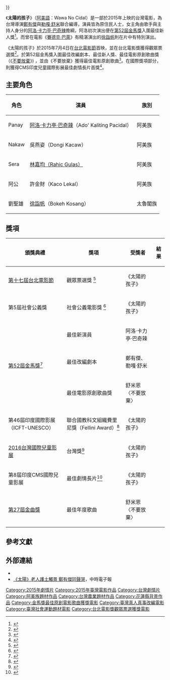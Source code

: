 {{電影資訊框
| 片名     = 太陽的孩子
| 電影原名 = ''Wawa No Cidal''
| 圖像     = 
| 圖像大小 = 
| 圖像說明 = 
| 導演     = {{plainlist |
* [[鄭有傑|鄭有傑]]
* [[勒嘎·舒米|勒嘎·舒米]]
}}
| 製片     = 謝君堯
| 編劇     = {{plainlist |
* 鄭有傑
* 勒嘎·舒米
}}
| 主演     = {{plainlist |
* [[阿洛·卡力亭·巴奇辣|阿洛·卡力亭·巴奇辣]]
* 吳燕姿
*  [[林嘉均（Rahic_Gulas）|林嘉均（Rahic Gulas）]]
* 許金財
* [[徐詣帆|徐詣帆]]
}}
| 配樂     = [[舒米恩|舒米恩]]
| 主題曲   = 舒米恩〈[[不要放棄_(舒米恩歌曲)|不要放棄]]〉
| 攝影     = 廖敬堯
| 剪輯     = {{plainlist |
* 劉悅行
* 鄭有傑
* 勒嘎·舒米
}}
| 製片商   = 一期一會影像製作有限公司
| 片長     = 99分鐘
| 產地     = {{中華民國}}
| 語言     = [[中華民國國語|國語]]、[[阿美語|阿美語]]
| 上映日期 = {{Film date|2015|09|25|臺灣|2016|03|24|香港}}
| 發行商   = 牽猴子整合行銷股份有限公司
| 票房     = [[新臺幣|新臺幣]] 495萬
| 官方網站 = {{ URL | http://www.filmosa.com.tw }}
}}

《'''太陽的孩子'''》（[[阿美語|阿美語]]：Wawa No Cidal）是一部於2015年上映的台灣電影，為台灣導演[[鄭有傑|鄭有傑]]與[[勒嘎·舒米|勒嘎·舒米]]聯合編導，演員皆為原住民人士，女主角由歌手與主持人身分的[[阿洛·卡力亭·巴奇辣|阿洛·卡力亭·巴奇辣]]擔綱，阿洛初次演出便在[[第52屆金馬獎|第52屆金馬獎]]入圍最佳新人獎<ref>{{Cite web |url=http://ent.ltn.com.tw/news/breakingnews/1463725 |title=「原住民裘莉」阿洛 素顏拚金馬新人 |accessdate=2016-05-10 |archive-date=2016-02-04 |archive-url=https://web.archive.org/web/20160204111427/http://ent.ltn.com.tw/news/breakingnews/1463725 |dead-url=no }}</ref>。而曾在電影《[[賽德克·巴萊|賽德克·巴萊]]》有精湛演出的[[徐詣帆|徐詣帆]]則在片中有特別演出。

《太陽的孩子》於2015年7月4日在[[台北電影節|台北電影節]]首映，並在台北電影獎獲得觀眾票選獎<ref>{{Cite web |url=http://e-info.org.tw/node/108998 |title=未曾遺忘的土地正義 《太陽的孩子》台北電影節獲觀眾票選獎 |accessdate=2015-08-17 |archive-date=2015-07-27 |archive-url=https://web.archive.org/web/20150727032735/http://e-info.org.tw/node/108998 |dead-url=no }}</ref>。於第52屆金馬獎入圍最佳改編劇本、最佳新人獎、最佳電影原創歌曲獎（《[[不要放棄_(舒米恩歌曲)|不要放棄]]》)
，並由《不要放棄》獲得最佳電影原創歌曲<ref>{{Cite web |url=http://www.worldscreen.com.tw/goods.php?goods_id=9181 |title=【太陽的孩子】風光入圍金馬三項大獎 女主角阿洛入圍新人獎 尖叫難以置信 |accessdate=2016-05-10 |archive-date=2016-08-16 |archive-url=https://web.archive.org/web/20160816085346/http://www.worldscreen.com.tw/goods.php?goods_id=9181 |dead-url=no }}</ref>。在國際獎項部分，則獲得CMS印度兒童國際影展最佳劇情長片首獎<ref>{{Cite web |url=http://www.cmsfilms.org/icff/results.htm |title=8th International Children's Film Festival Award Winners |access-date=2016-05-10 |archive-date=2016-06-24 |archive-url=https://web.archive.org/web/20160624003826/http://www.cmsfilms.org/icff/results.htm |dead-url=no }}</ref>。

== 主要角色 ==
{| class="wikitable"
|-
! 角色 !! 演員 !! 族別
|-
| Panay || [[阿洛·卡力亭·巴奇辣|阿洛·卡力亭·巴奇辣]]（Ado' Kaliting Pacidal）|| 阿美族
|-
| Nakaw || 吳燕姿（Dongi Kacaw）|| 阿美族
|-
| Sera || [[林嘉均（Rahic_Gulas）|林嘉均（Rahic Gulas）]] || 阿美族
|-
| 阿公 || 許金財（Kaco Lekal）|| 阿美族
|-
| 劉聖雄 || [[徐詣帆|徐詣帆]]（Bokeh Kosang）|| 太魯閣族
|}

== 獎項 ==
{| class="wikitable" style="font-size:95%;"
|- 
! 頒獎典禮
! 獎項
! 受獎者
! 結果
|-
| rowspan=1| [[2015年台北電影節|第十七屆台北電影節]]
| 觀眾票選獎 <ref>{{Cite web|url=http://e-info.org.tw/node/108998|title=未曾遺忘的土地正義  《太陽的孩子》台北電影節獲觀眾票選獎|accessdate=2016-05-10|date=2015-07-22|work=環境資訊中心|archive-date=2016-08-22|archive-url=https://web.archive.org/web/20160822035213/http://e-info.org.tw/node/108998|dead-url=no}}</ref>
| 《太陽的孩子》
| {{won}}
|-
| rowspan=1| 第5屆社會公義獎
| 社會公義電影獎 <ref>{{Cite web|url=http://web.fuzhong15.ntpc.gov.tw/films/news_contents.aspx?id=312|title=府中15-新北市紀錄片放映院|accessdate=2016-05-10|work=web.fuzhong15.ntpc.gov.tw|deadurl=yes|archiveurl=https://web.archive.org/web/20160624034157/http://web.fuzhong15.ntpc.gov.tw/films/news_contents.aspx?id=312|archivedate=2016-06-24}}</ref>
| 《太陽的孩子》
| {{won}}
|-
| rowspan=3| [[第52屆金馬獎|第52屆金馬獎]]<ref>{{Cite web|url=http://www.worldscreen.com.tw/goods.php?goods_id=9181|title=【太陽的孩子】風光入圍金馬三項大獎 女主角阿洛入圍新人獎 尖叫難以置信 - 世界電影雜誌 World SCREEN|accessdate=2016-05-10|last=SCREEN|first=世界電影雜誌 World|work=世界電影雜誌 World SCREEN|archive-date=2016-08-16|archive-url=https://web.archive.org/web/20160816085346/http://www.worldscreen.com.tw/goods.php?goods_id=9181|dead-url=no}}</ref>
| 最佳新演員
| 阿洛·卡力亭·巴奇辣
| {{nom}}
|-
| 最佳改編劇本
| 鄭有傑、勒嘎·舒米
| {{nom}}
|-
| 最佳電影原創歌曲獎
| 舒米恩〈不要放棄〉
| {{won}}
|-
| rowspan=1| 第46屆印度國際影展（ICFT-UNESCO）
| 聯合國教科文組織費里尼獎（Fellini Award）<ref>{{Cite web|url=http://www.iffi.nic.in/iffi_2015/cinema_of_the_world.pdf|title=cinema_of_the_world.pdf|accessdate=2016-05-10|author=|date=|publisher=|archive-url=https://web.archive.org/web/20160407185242/http://iffi.nic.in/iffi_2015/cinema_of_the_world.pdf|archive-date=2016-04-07|dead-url=yes}}</ref>
| 《太陽的孩子》
| {{nom}}
|-
| rowspan=1| [[台灣國際兒童影展|2016台灣國際兒童影展]]
| 台灣獎<ref>{{Cite web|url=http://www.pts.org.tw/Ticff_2016_films/filmslist.aspx?type=100&main=10002|title=2016台灣國際兒童影展國際競賽|accessdate=2016-05-10|author=|date=|publisher=|archive-date=2016-05-30|archive-url=https://web.archive.org/web/20160530165512/http://www.pts.org.tw/Ticff_2016_films/filmslist.aspx?type=100&main=10002|dead-url=no}}</ref>
| 《太陽的孩子》
| {{nom}}
|-
| rowspan=1| 第8屆印度CMS國際兒童影展
| 最佳劇情長片<ref>{{Cite web|url=http://www.cmsfilms.org/icff/results.htm|title=8th International Children's Film Festival Award Winners|accessdate=2016-05-10|deadurl=yes|archiveurl=https://web.archive.org/web/20160624003826/http://www.cmsfilms.org/icff/results.htm|archivedate=2016-06-24}}</ref>
| 《太陽的孩子》
| {{won}}
|-
| rowspan=1| [[第27屆金曲獎|第27屆金曲獎]]
| 最佳年度歌曲
| 舒米恩〈不要放棄〉
| {{won}}
|}

== 參考文獻 ==
{{Reflist}}

== 外部連結 ==
*{{facebook|wawanocidalmovie}}
*[http://www.chinatimes.com/newspapers/20140722000770-260112 《太陽》老人護土觸景 鄭有傑同聲哭]{{Wayback|url=http://www.chinatimes.com/newspapers/20140722000770-260112 |date=20150924013515 }}，中時電子報

{{台北電影獎觀眾票選}}
{{金馬獎最佳原創電影歌曲}}

[[Category:2015年劇情片|Category:2015年劇情片]]
[[Category:2015年臺灣電影作品|Category:2015年臺灣電影作品]]
[[Category:台灣劇情片|Category:台灣劇情片]]
[[Category:阿美族題材作品|Category:阿美族題材作品]]
[[Category:台灣農業題材作品|Category:台灣農業題材作品]]
[[Category:花蓮縣背景作品|Category:花蓮縣背景作品]]
[[Category:金馬獎最佳原創電影歌曲獲獎電影|Category:金馬獎最佳原創電影歌曲獲獎電影]]
[[Category:臺灣真人真事改編電影|Category:臺灣真人真事改編電影]]
[[Category:臺灣社會運動題材電影|Category:臺灣社會運動題材電影]]
[[Category:台北電影獎觀眾票選獲獎電影|Category:台北電影獎觀眾票選獲獎電影]]